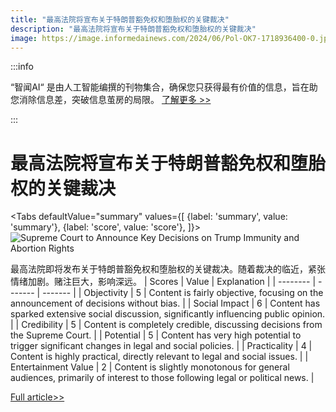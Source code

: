 ```yaml
---
title: "最高法院将宣布关于特朗普豁免权和堕胎权的关键裁决"
description: "最高法院将宣布关于特朗普豁免权和堕胎权的关键裁决"
image: https://image.informedainews.com/2024/06/Pol-OK7-1718936400-0.jpg
---
```



:::info

“智闻AI“ 是由人工智能编撰的刊物集合，确保您只获得最有价值的信息，旨在助您消除信息差，突破信息茧房的局限。  [了解更多 >>](/)

:::

# 最高法院将宣布关于特朗普豁免权和堕胎权的关键裁决


<Tabs
	defaultValue="summary"
	values={[
	{label: 'summary', value: 'summary'},
	{label: 'score', value: 'score'},
]}>
<TabItem value="summary">
<img
  src="https://image.informedainews.com/2024/06/Pol-OK7-1718936400-0.jpg"
  alt="Supreme Court to Announce Key Decisions on Trump Immunity and Abortion Rights"
/>



最高法院即将发布关于特朗普豁免权和堕胎权的关键裁决。随着裁决的临近，紧张情绪加剧。赌注巨大，影响深远。
</TabItem>
<TabItem value="score">
	| Scores     | Value   | Explanation |
	| -------- | ------- | ------- |
	| Objectivity  | 5    | Content is fairly objective, focusing on the announcement of decisions without bias.    |
	| Social Impact | 6     | Content has sparked extensive social discussion, significantly influencing public opinion.    |
	| Credibility    | 5    | Content is completely credible, discussing decisions from the Supreme Court.    |
	| Potential    | 5    | Content has very high potential to trigger significant changes in legal and social policies.    |
	| Practicality    | 4    | Content is highly practical, directly relevant to legal and social issues.    |
	| Entertainment Value    | 2    | Content is slightly monotonous for general audiences, primarily of interest to those following legal or political news.    |
</TabItem>
</Tabs>

[Full article>>](https://www.theguardian.com/us-news/live/2024/jun/20/abortion-trump-immunity-supreme-court-ruling-biden-politics-latest-updates)
